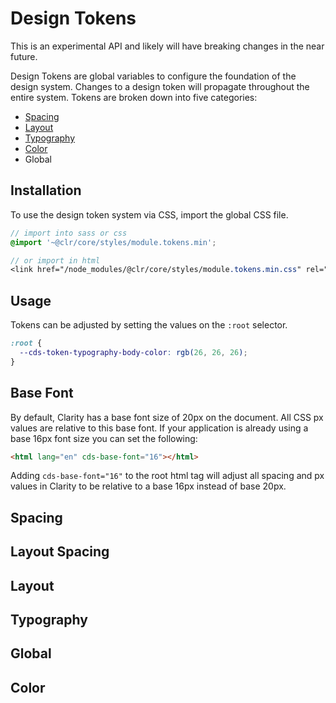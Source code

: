 
<Meta title="Experimental/Design Tokens/Getting Started" />

# Design Tokens

<cds-alert-group status="warning">
  <cds-alert>This is an experimental API and likely will have breaking changes in the near future.</cds-alert>
</cds-alert-group>

<br />

Design Tokens are global variables to configure the foundation of the
design system. Changes to a design token will propagate throughout the entire system.
Tokens are broken down into five categories:

- [Spacing](./?path=/docs/experimental-spacing-getting-started--page)
- [Layout](./?path=/docs/experimental-layout-get-started--page)
- [Typography](./?path=/docs/experimental-typography-getting-started--page)
- [Color](./?path=/docs/experimental-color-getting-started--page)
- Global

## Installation

To use the design token system via CSS, import the global CSS file.

```scss
// import into sass or css
@import '~@clr/core/styles/module.tokens.min';

// or import in html
<link href="/node_modules/@clr/core/styles/module.tokens.min.css" rel="stylesheet">
```

## Usage

Tokens can be adjusted by setting the values on the `:root` selector.

```css
:root {
  --cds-token-typography-body-color: rgb(26, 26, 26);
}
```

## Base Font

By default, Clarity has a base font size of 20px on the document. All CSS px values
are relative to this base font. If your application is already using a base 16px font
size you can set the following:

```html
<html lang="en" cds-base-font="16"></html>
```

Adding `cds-base-font="16"` to the root html tag will adjust all spacing and px
values in Clarity to be relative to a base 16px instead of base 20px.

## Spacing

<Preview>
  <Story id="experimental-design-tokens-stories--space" />
</Preview>

## Layout Spacing

<Preview>
  <Story id="experimental-design-tokens-stories--layout-space" />
</Preview>

## Layout

<Preview>
  <Story id="experimental-design-tokens-stories--layout" />
</Preview>

## Typography

<Preview>
  <Story id="experimental-design-tokens-stories--typography" />
</Preview>

## Global

<Preview>
  <Story id="experimental-design-tokens-stories--global" />
</Preview>

## Color

<Preview>
  <Story id="experimental-design-tokens-stories--color" />
</Preview>
